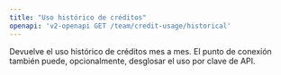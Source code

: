 ```yaml
---
title: "Uso histórico de créditos"
openapi: 'v2-openapi GET /team/credit-usage/historical'
---
```


Devuelve el uso histórico de créditos mes a mes. El punto de conexión también puede, opcionalmente, desglosar el uso por clave de API.